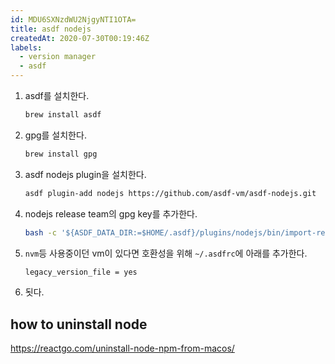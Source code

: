 ```yaml
---
id: MDU6SXNzdWU2NjgyNTI1OTA=
title: asdf nodejs
createdAt: 2020-07-30T00:19:46Z
labels:
  - version manager
  - asdf
---
```


1. asdf를 설치한다.
   ```sh
   brew install asdf
   ```
1. gpg를 설치한다.
   ```sh
   brew install gpg
   ```
1. asdf nodejs plugin을 설치한다.
   ```sh
   asdf plugin-add nodejs https://github.com/asdf-vm/asdf-nodejs.git
   ```
1. nodejs release team의 gpg key를 추가한다.
   ```sh
   bash -c '${ASDF_DATA_DIR:=$HOME/.asdf}/plugins/nodejs/bin/import-release-team-keyring'
   ```
1. `nvm`등 사용중이던 vm이 있다면 호환성을 위해 `~/.asdfrc`에 아래를 추가한다.
   ```sh
   legacy_version_file = yes
   ```
1. 됫다.

## how to uninstall node
https://reactgo.com/uninstall-node-npm-from-macos/
